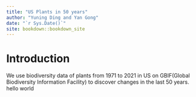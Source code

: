 ```yaml
--- 
title: "US Plants in 50 years"
author: "Yuning Ding and Yan Gong"
date: "`r Sys.Date()`"
site: bookdown::bookdown_site
---
```


# Introduction



We use biodiversity data of plants from 1971 to 2021 in US on GBIF(Global Biodiversity Information Facility) to discover changes in the last 50 years. 
hello world
